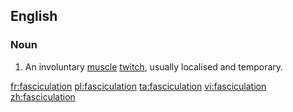 ==English==
{{wikipedia}}
===Noun===
{{en-noun}}

# {{context|anatomy|muscles|lang=en}} An involuntary [[muscle]] [[twitch]], usually localised and temporary.

[[fr:fasciculation]]
[[pl:fasciculation]]
[[ta:fasciculation]]
[[vi:fasciculation]]
[[zh:fasciculation]]